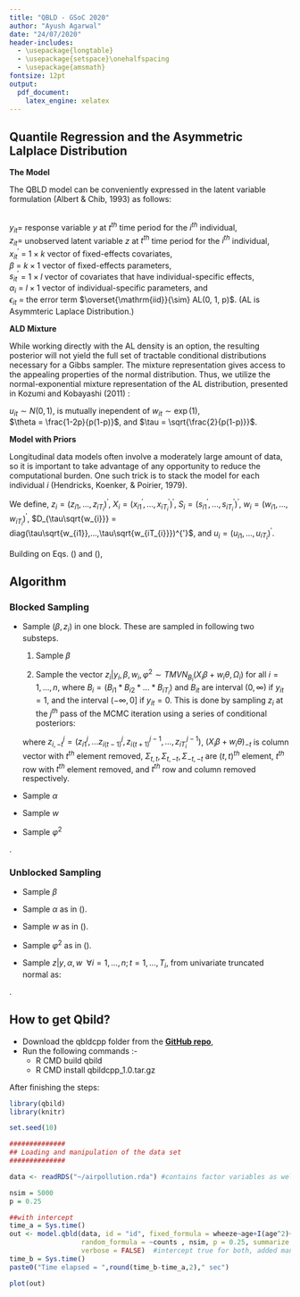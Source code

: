 ```yaml
---
title: "QBLD - GSoC 2020"
author: "Ayush Agarwal"
date: "24/07/2020"
header-includes:
  - \usepackage{longtable}
  - \usepackage{setspace}\onehalfspacing
  - \usepackage{amsmath}
fontsize: 12pt
output: 
  pdf_document:
    latex_engine: xelatex
---
```


## Quantile Regression and the Asymmetric Lalplace Distribution

**The Model**

The QBLD model can be conveniently expressed in the latent variable formulation (Albert & Chib, 1993) as follows:

\begin{equation}\label{eq1}
\begin{gathered}
z_{it}=x_{it}^{'}\beta+s_{it}^{'}\alpha_{i}+\epsilon_{it},\hspace{30pt}\forall i = 1,...,n; t = 1,...,T_{i}\\y_{it}=\begin{cases}\text{1}  &\quad {if\,z_{it}> 0} \\\text{0} &\quad\text{otherwise,}\\\end{cases}\end{gathered}\end{equation}  
$y_{it} =$ response variable $y$ at $t^{th}$ time period for the $i^{th}$ individual,  
$z_{it} =$ unobserved latent variable $z$ at $t^{th}$ time period for the $i^{th}$ individual,  
$x_{it}^{'}$ = $1 × k$ vector of fixed-effects covariates,   
$\beta$ = $k × 1$ vector of fixed-effects parameters,   
$s_{it}^{'}$ = $1 × l$ vector of covariates that have individual-specific effects,   
$\alpha_{i}$ = $l × 1$ vector of individual-specific parameters, and   
$\epsilon_{it}$ = the error term $\overset{\mathrm{iid}}{\sim} AL(0, 1, p)$. (AL is Asymmteric Laplace Distribution.)     


**ALD Mixture**  

While working directly with the AL density is an option, the resulting posterior will not yield the full set of tractable conditional distributions necessary for a Gibbs sampler. The mixture representation gives access to the appealing properties of the normal distribution. Thus, we utilize the normal-exponential mixture representation of the AL distribution, presented in Kozumi and Kobayashi (2011) :

\begin{equation}\label{eq2}
\epsilon_{it} = w_{it}\theta + \tau\sqrt{w_{it}}u_{it} \hspace{30pt} \forall i = 1,...,n;  t = 1,...,T_{i}\,
\end{equation}
$u_{it} \sim N(0,1)$, is mutually inependent of $w_{it} \sim \exp(1)$,  
$\theta = \frac{1-2p}{p(1-p)}$, and $\tau = \sqrt{\frac{2}{p(1-p)}}$.  


**Model with Priors**

Longitudinal data models often involve a moderately large amount of data, so it is important to take advantage of any opportunity to reduce the computational burden. One such trick is to stack the model for each individual $i$ (Hendricks, Koenker, & Poirier, 1979).   

We define, $z_{i} = (z_{i1},...,z_{iT_{i}})^{'}$, $X_{i} = (x_{i1}^{'},...,x_{iT_{i}}^{'})^{'}$, $S_{i} = (s_{i1}^{'},...,s_{iT_{i}}^{'})^{'}$, $w_{i} = (w_{i1},...,w_{iT_{i}})^{'}$, $D_{\tau\sqrt{w_{i}}} =  diag(\tau\sqrt{w_{i1}},...,\tau\sqrt{w_{iT_{i}}})^{'}$, and $u_{i} = (u_{i1},...,u_{iT_{i}})^{'}$.  

Building on Eqs. (\ref{eq1}) and (\ref{eq2}),  

\begin{equation}\label{eq3}
\begin{gathered}
z_{i} = X_{i}\beta+S_{i}\alpha_{i}+w_{i}\theta + D_{\tau\sqrt{w_{i}}}u_{i},\\y_{it}=\begin{cases}\text{1}  &\quad {if\,z_{it}> 0} \\\text{0} &\quad\text{otherwise,}\\\end{cases}\\\alpha_{i}|\varphi^{2}\sim N_{l}(0,\varphi^{2}I_{l}), w_{it} \sim \exp(1), u_{it} \sim N(0,1)\\\beta\sim N_{k}(\beta_{0},B_{0}), \varphi^{2}\sim IG(c1/2, d1/2)\end{gathered}\end{equation}  


## Algorithm

### Blocked Sampling

* Sample $(\beta,z_{i})$ in one block. These are sampled in following two substeps. 

  (1) Sample $\beta$
  \begin{equation}\begin{gathered}\label{eq4}\\\beta|z,w,\varphi^{2}\sim N(\tilde{\beta},\tilde{B}),\\where,\hspace{10pt}\tilde{B}^{-1}=(\sum_{i=1}^{n}X_{i}^{'}\Omega_{i}^{-1}X_{i}+B_{0}^{-1}),\\\tilde{\beta}=\tilde{B}(\sum_{i=1}^{n}X_{i}^{'}\Omega_{i}^{-1}(z_{i}-w_{i}\theta)+B_{0}^{-1}\beta_{0}),\\\Omega_{i}=(\varphi^{2}S_{i}S_{i}^{'}+D^{2}_{\tau\sqrt{w_{i}}}).\end{gathered}\end{equation}  
  
  (2) Sample the vector $z_{i}|y_{i},\beta,w_{i},\varphi^{2}\sim TMVN_{B_{i}}(X_{i}\beta+w_{i}\theta,\Omega_{i})$ for all $i=1,...,n$, where $B_{i}=(B_{i1}*B_{i2}*...*B_{iT_{i}})$ and $B_{it}$ are interval $(0,\infty)$ if $y_{it}=1$, and the interval $(-\infty,0]$ if $y_{it}=0$. This is done by sampling $z_{i}$ at the $j^{th}$ pass of the MCMC iteration using a series of conditional posteriors:  
  
  \begin{equation}\begin{gathered}\label{eq5}z_{it}^{j}|z_{i1}^{j},...z_{i(t-1)}^{j},z_{i(t+1)}^{j-1},...,z_{iT_{i}}^{j-1}\sim TN_{B_{i}}(\mu_{t|-t},\Sigma_{t|-t}),\hspace{20pt}t=1,...,T_{i}.\\where,\hspace{10pt}\mu_{t|-t}=x_{it}^{'}\beta+w_{it}\theta + \Sigma_{t,-t}\Sigma_{-t,-t}^{-1}(z_{i,-t}^{j}-(X_{i}\beta+w_{i}\theta)_{-t}),\\\Sigma_{t|-t}=\Sigma_{t,t}-\Sigma_{t,-t}\Sigma_{-t,-t}^{-1}\Sigma_{-t,t},\end{gathered}\end{equation}  
  
  where $z_{i,-t}^{j}=(z_{i1}^{j},...z_{i(t-1)}^{j},z_{i(t+1)}^{j-1},...,z_{iT_{i}}^{j-1})$, $(X_{i}\beta+w_{i}\theta)_{-t}$ is column vector with $t^{th}$ element removed, $\Sigma_{t,t},\Sigma_{t,-t},\Sigma_{-t,-t}$ are $(t,t)^{th}$ element, $t^{th}$ row with $t^{th}$ element removed, and $t^{th}$ row and column removed respectively.  
  
* Sample $\alpha$

\begin{equation}\begin{gathered}\label{eq6}\alpha_{i}|z,\beta,w,\varphi^{2}\sim N(\tilde{a},\tilde{A}),\hspace{10pt} \forall i = 1,...,n\\where,\hspace{10pt}\tilde{A^{-1}}=(S_{i}^{'}D^{-2}_{\tau\sqrt{w_{i}}}S_{i}+\frac{1}{\varphi^{2}}I_{l}),\\\tilde{a}=\tilde{A}(S_{i}^{'}D^{-2}_{\tau\sqrt{w_{i}}}(z_{i}-X_{i}\beta-w_{i}\theta)).\end{gathered}\end{equation}  

* Sample $w$

\begin{equation}\begin{gathered}\label{eq7}w_{it}|z_{it},\beta,\alpha_{i}\sim GIG(0.5,\tilde{\lambda_{it}},\tilde{\eta})\hspace{10pt} \forall i = 1,...,n;  t = 1,...,T_{i},\\where,\hspace{10pt} \tilde{\lambda_{it}}=(\frac{z_{it}-x_{it}^{'}\beta-s_{it}^{'}\alpha_{i}}{\tau})^{2}\\\tilde{\eta}=(\frac{\theta^{2}}{\tau^{2}}+2).\end{gathered}\end{equation}  

* Sample $\varphi^{2}$

\begin{equation}\begin{gathered}\label{eq8}\varphi^{2}|\alpha\sim IG(\tilde{c_{1}}/2,\tilde{d_{1}}/2),\\where, \hspace{10pt}\tilde{c_{1}}=(nl+c_{1}),\\\tilde{d_{1}}=(\sum_{i=1}^{n}\alpha_{i}^{'}\alpha_{i} + d_{1}).\end{gathered}\end{equation}.  


### Unblocked Sampling  

* Sample $\beta$  

\begin{equation}\begin{gathered}\label{eq9}\\\beta|z,w,\varphi^{2}\sim N(\tilde{\beta},\tilde{B}),\\where,\hspace{10pt}\tilde{B}^{-1}=(\sum_{i=1}^{n}X_{i}^{'}\Psi_{i}^{-1}X_{i}+B_{0}^{-1}),\\\tilde{\beta}=\tilde{B}(\sum_{i=1}^{n}X_{i}^{'}\Psi_{i}^{-1}(z_{i}-w_{i}\theta-S_{i}\alpha_{i})+B_{0}^{-1}\beta_{0}),\\\Psi_{i}=D^{2}_{\tau\sqrt{w_{i}}}.\end{gathered}\end{equation}  

* Sample $\alpha$ as in (\ref{eq6}).  

* Sample $w$ as in (\ref{eq7}).  

* Sample $\varphi^{2}$ as in (\ref{eq8}).

* Sample $z|y,\alpha,w \hspace{5pt}\forall i = 1,...,n;  t = 1,...,T_{i}$, from univariate truncated normal as: 

\begin{equation}\label{eq10}z_{it}|y,\beta,w=\begin{cases}{TN_{(-\infty,0]}(x_{it}^{'}\beta+s_{it}^{'}\alpha_{i}+w_{it}\theta,\tau^{2}w_{it})}&\quad{if\,y_{it}=0}\\{TN_{(0,\infty)}(x_{it}^{'}\beta+s_{it}^{'}\alpha_{i}+w_{it}\theta,\tau^{2}w_{it})}&\quad {if\,y_{it}=1}\\\end{cases}\end{equation}.


## How to get Qbild?  

* Download the qbldcpp folder from the **[GitHub repo](https://github.com/ayushmclaren/gsoc_qbld)**,  
* Run the following commands :-  
  * R CMD build qbild
  * R CMD install qbildcpp_1.0.tar.gz  
  
After finishing the steps:  

```r
library(qbild)
library(knitr)

set.seed(10)

##############
## Loading and manipulation of the data set
##############

data <- readRDS("~/airpollution.rda") #contains factor variables as well

nsim = 5000
p = 0.25

##with intercept
time_a = Sys.time()
out <- model.qbld(data, id = "id", fixed_formula = wheeze~age+I(age^2)+smoking+counts,
                  random_formula = ~counts , nsim, p = 0.25, summarize = TRUE, 
                  verbose = FALSE)  #intercept true for both, added manipulation of symbols
time_b = Sys.time() 
paste0("Time elapsed = ",round(time_b-time_a,2)," sec")

plot(out)
```










